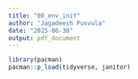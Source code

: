 ```yaml
---
title: "00_env_init"
author: "Jagadeesh Puvvula"
date: "2025-06-30"
output: pdf_document
---
```


```r
library(pacman)
pacman::p_load(tidyverse, janitor)
```

